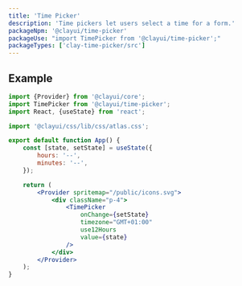 ```yaml
---
title: 'Time Picker'
description: 'Time pickers let users select a time for a form.'
packageNpm: '@clayui/time-picker'
packageUse: "import TimePicker from '@clayui/time-picker';"
packageTypes: ['clay-time-picker/src']
---
```


## Example

```jsx preview
import {Provider} from '@clayui/core';
import TimePicker from '@clayui/time-picker';
import React, {useState} from 'react';

import '@clayui/css/lib/css/atlas.css';

export default function App() {
	const [state, setState] = useState({
		hours: '--',
		minutes: '--',
	});

	return (
		<Provider spritemap="/public/icons.svg">
			<div className="p-4">
				<TimePicker
					onChange={setState}
					timezone="GMT+01:00"
					use12Hours
					value={state}
				/>
			</div>
		</Provider>
	);
}
```

